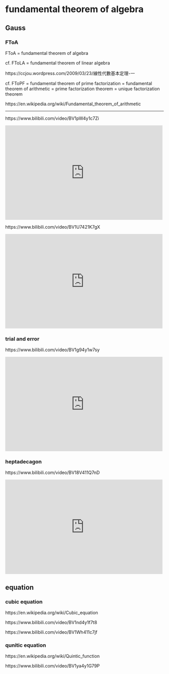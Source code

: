 # fundamental theorem of algebra

## Gauss

### FToA

FToA = fundamental theorem of algebra

cf. FToLA = fundamental theorem of linear algebra

::: {show-in="html"}
https://ccjou.wordpress.com/2009/03/23/線性代數基本定理-一
:::

::: {show-in="pdf"}
\begin{CJK}{UTF8}{bsmi}
https://ccjou.wordpress.com/2009/03/23/線性代數基本定理-一
\end{CJK}
:::

cf. FToPF = fundamental theorem of prime factorization = fundamental theorem of arithmetic = prime factorization theorem = unique factorization theorem

https://en.wikipedia.org/wiki/Fundamental_theorem_of_arithmetic

***

https://www.bilibili.com/video/BV1pW4y1c7Zi

::: {show-in="html"}
<iframe width=500 height=300 frameborder="0" allowfullscreen src="https://player.bilibili.com/player.html?bvid=BV1pW4y1c7Zi&autoplay=0"></iframe>
:::

https://www.bilibili.com/video/BV1U7421K7gX

::: {show-in="html"}
<iframe width=500 height=300 frameborder="0" allowfullscreen src="https://player.bilibili.com/player.html?bvid=BV1U7421K7gX&autoplay=0"></iframe>
:::

### trial and error

https://www.bilibili.com/video/BV1g94y1w7sy

::: {show-in="html"}
<iframe width=500 height=300 frameborder="0" allowfullscreen src="https://player.bilibili.com/player.html?bvid=BV1g94y1w7sy&autoplay=0"></iframe>
:::

### heptadecagon

https://www.bilibili.com/video/BV18V411Q7nD

::: {show-in="html"}
<iframe width=500 height=300 frameborder="0" allowfullscreen src="https://player.bilibili.com/player.html?bvid=BV18V411Q7nD&autoplay=0"></iframe>
:::

## equation

### cubic equation

https://en.wikipedia.org/wiki/Cubic_equation

https://www.bilibili.com/video/BV1nd4y1f7t8

https://www.bilibili.com/video/BV1Wh411c7jf

### qunitic equation

https://en.wikipedia.org/wiki/Quintic_function

https://www.bilibili.com/video/BV1ya4y1G79P